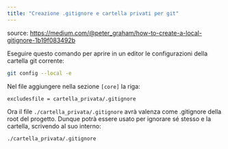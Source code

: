 ```yaml
---
title: "Creazione .gitignore e cartella privati per git"
---
```


source: https://medium.com/@peter_graham/how-to-create-a-local-gitignore-1b19f083492b

Eseguire questo comando per aprire in un editor le configurazioni della cartella git corrente:

```bash
git config --local -e
```

Nel file aggiungere nella sezione `[core]` la riga:

```
excludesfile = cartella_privata/.gitignore
```

Ora il file `./cartella_privata/.gitignore` avrà valenza come .gitignore della root del progetto. Dunque potrà essere usato per ignorare sé stesso e la cartella, scrivendo al suo interno:

```
./cartella_privata/.gitignore
```
